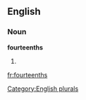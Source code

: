 
==English==

===Noun===
'''fourteenths'''

# {{plural of|[[fourteenth]]}}

[[Category:English plurals]]

[[fr:fourteenths]]
